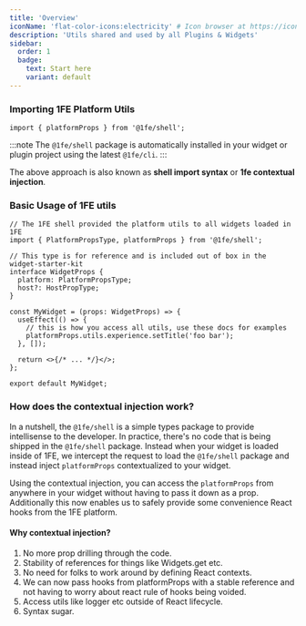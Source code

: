 ```yaml
---
title: 'Overview'
iconName: 'flat-color-icons:electricity' # Icon browser at https://icon-sets.iconify.design/
description: 'Utils shared and used by all Plugins & Widgets'
sidebar:
  order: 1
  badge:
    text: Start here
    variant: default
---
```


### Importing 1FE Platform Utils

```tsx
import { platformProps } from '@1fe/shell';
```

:::note
The `@1fe/shell` package is automatically installed in your widget or plugin project using the latest `@1fe/cli`.
:::

The above approach is also known as **shell import syntax** or **1fe contextual injection**.

### Basic Usage of 1FE utils

```tsx
// The 1FE shell provided the platform utils to all widgets loaded in 1FE
import { PlatformPropsType, platformProps } from '@1fe/shell';

// This type is for reference and is included out of box in the widget-starter-kit
interface WidgetProps {
  platform: PlatformPropsType;
  host?: HostPropType;
}

const MyWidget = (props: WidgetProps) => {
  useEffect(() => {
    // this is how you access all utils, use these docs for examples
    platformProps.utils.experience.setTitle('foo bar');
  }, []);

  return <>{/* ... */}</>;
};

export default MyWidget;
```

### How does the contextual injection work?

In a nutshell, the `@1fe/shell` is a simple types package to provide intellisense to the developer. In practice, there's no code that is being shipped in the `@1fe/shell` package. Instead when your widget is loaded inside of 1FE, we intercept the request to load the `@1fe/shell` package and instead inject `platformProps` contextualized to your widget.

Using the contextual injection, you can access the `platformProps` from anywhere in your widget without having to pass it down as a prop. Additionally this now enables us to safely provide some convenience React hooks from the 1FE platform.

#### Why contextual injection?

1. No more prop drilling through the code.
2. Stability of references for things like Widgets.get etc.
3. No need for folks to work around by defining React contexts.
4. We can now pass hooks from platformProps with a stable reference and not having to worry about react rule of hooks being voided.
5. Access utils like logger etc outside of React lifecycle.
6. Syntax sugar.
